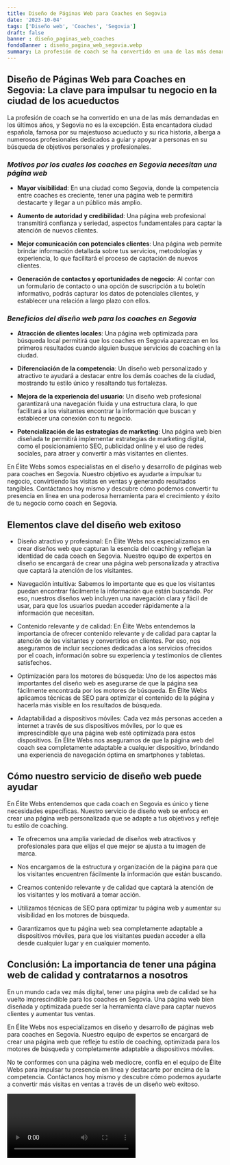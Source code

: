 ```yaml
---
title: Diseño de Páginas Web para Coaches en Segovia
date: '2023-10-04'
tags: ['Diseño web', 'Coaches', 'Segovia']
draft: false
banner : diseño_paginas_web_coaches
fondoBanner : diseño_pagina_web_segovia.webp
summary: La profesión de coach se ha convertido en una de las más demandadas en los últimos años, y Segovia no es la excepción. Esta encantadora ciudad española, famosa por su majestuoso acueducto y su rica historia, alberga a numerosos profesionales dedicados a guiar y apoyar a personas en su búsqueda de objetivos personales y profesionales.
---
```


## **Diseño de Páginas Web para Coaches en Segovia: La clave para impulsar tu negocio en la ciudad de los acueductos**

La profesión de coach se ha convertido en una de las más demandadas en los últimos años, y Segovia no es la excepción. Esta encantadora ciudad española, famosa por su majestuoso acueducto y su rica historia, alberga a numerosos profesionales dedicados a guiar y apoyar a personas en su búsqueda de objetivos personales y profesionales.

### _Motivos por los cuales los coaches en Segovia necesitan una página web_

- **Mayor visibilidad**: En una ciudad como Segovia, donde la competencia entre coaches es creciente, tener una página web te permitirá destacarte y llegar a un público más amplio.

- **Aumento de autoridad y credibilidad**: Una página web profesional transmitirá confianza y seriedad, aspectos fundamentales para captar la atención de nuevos clientes.

- **Mejor comunicación con potenciales clientes**: Una página web permite brindar información detallada sobre tus servicios, metodologías y experiencia, lo que facilitará el proceso de captación de nuevos clientes.

- **Generación de contactos y oportunidades de negocio**: Al contar con un formulario de contacto o una opción de suscripción a tu boletín informativo, podrás capturar los datos de potenciales clientes, y establecer una relación a largo plazo con ellos.

### _Beneficios del diseño web para los coaches en Segovia_

- **Atracción de clientes locales**: Una página web optimizada para búsqueda local permitirá que los coaches en Segovia aparezcan en los primeros resultados cuando alguien busque servicios de coaching en la ciudad.

- **Diferenciación de la competencia**: Un diseño web personalizado y atractivo te ayudará a destacar entre los demás coaches de la ciudad, mostrando tu estilo único y resaltando tus fortalezas.

- **Mejora de la experiencia del usuario**: Un diseño web profesional garantizará una navegación fluida y una estructura clara, lo que facilitará a los visitantes encontrar la información que buscan y establecer una conexión con tu negocio.

- **Potencialización de las estrategias de marketing**: Una página web bien diseñada te permitirá implementar estrategias de marketing digital, como el posicionamiento SEO, publicidad online y el uso de redes sociales, para atraer y convertir a más visitantes en clientes.

En Élite Webs somos especialistas en el diseño y desarrollo de páginas web para coaches en Segovia. Nuestro objetivo es ayudarte a impulsar tu negocio, convirtiendo las visitas en ventas y generando resultados tangibles. Contáctanos hoy mismo y descubre cómo podemos convertir tu presencia en línea en una poderosa herramienta para el crecimiento y éxito de tu negocio como coach en Segovia.

<GifSeo />

<Cta />

## Elementos clave del diseño web exitoso

- Diseño atractivo y profesional: En Élite Webs nos especializamos en crear diseños web que capturan la esencia del coaching y reflejan la identidad de cada coach en Segovia. Nuestro equipo de expertos en diseño se encargará de crear una página web personalizada y atractiva que captará la atención de los visitantes.

- Navegación intuitiva: Sabemos lo importante que es que los visitantes puedan encontrar fácilmente la información que están buscando. Por eso, nuestros diseños web incluyen una navegación clara y fácil de usar, para que los usuarios puedan acceder rápidamente a la información que necesitan.

- Contenido relevante y de calidad: En Élite Webs entendemos la importancia de ofrecer contenido relevante y de calidad para captar la atención de los visitantes y convertirlos en clientes. Por eso, nos aseguramos de incluir secciones dedicadas a los servicios ofrecidos por el coach, información sobre su experiencia y testimonios de clientes satisfechos.

- Optimización para los motores de búsqueda: Uno de los aspectos más importantes del diseño web es asegurarse de que la página sea fácilmente encontrada por los motores de búsqueda. En Élite Webs aplicamos técnicas de SEO para optimizar el contenido de la página y hacerla más visible en los resultados de búsqueda.

- Adaptabilidad a dispositivos móviles: Cada vez más personas acceden a internet a través de sus dispositivos móviles, por lo que es imprescindible que una página web esté optimizada para estos dispositivos. En Élite Webs nos aseguramos de que la página web del coach sea completamente adaptable a cualquier dispositivo, brindando una experiencia de navegación óptima en smartphones y tabletas.

## Cómo nuestro servicio de diseño web puede ayudar

En Élite Webs entendemos que cada coach en Segovia es único y tiene necesidades específicas. Nuestro servicio de diseño web se enfoca en crear una página web personalizada que se adapte a tus objetivos y refleje tu estilo de coaching.

- Te ofrecemos una amplia variedad de diseños web atractivos y profesionales para que elijas el que mejor se ajusta a tu imagen de marca.

- Nos encargamos de la estructura y organización de la página para que los visitantes encuentren fácilmente la información que están buscando.

- Creamos contenido relevante y de calidad que captará la atención de los visitantes y los motivará a tomar acción.

- Utilizamos técnicas de SEO para optimizar tu página web y aumentar su visibilidad en los motores de búsqueda.

- Garantizamos que tu página web sea completamente adaptable a dispositivos móviles, para que los visitantes puedan acceder a ella desde cualquier lugar y en cualquier momento.

## Conclusión: La importancia de tener una página web de calidad y contratarnos a nosotros

En un mundo cada vez más digital, tener una página web de calidad se ha vuelto imprescindible para los coaches en Segovia. Una página web bien diseñada y optimizada puede ser la herramienta clave para captar nuevos clientes y aumentar tus ventas.

En Élite Webs nos especializamos en diseño y desarrollo de páginas web para coaches en Segovia. Nuestro equipo de expertos se encargará de crear una página web que refleje tu estilo de coaching, optimizada para los motores de búsqueda y completamente adaptable a dispositivos móviles.

No te conformes con una página web mediocre, confía en el equipo de Élite Webs para impulsar tu presencia en línea y destacarte por encima de la competencia. Contáctanos hoy mismo y descubre cómo podemos ayudarte a convertir más visitas en ventas a través de un diseño web exitoso.

<Video />

<CtaBot job='Coaches' city='Segovia'/>

<Gmaps query='Segovia+españa+maps' />